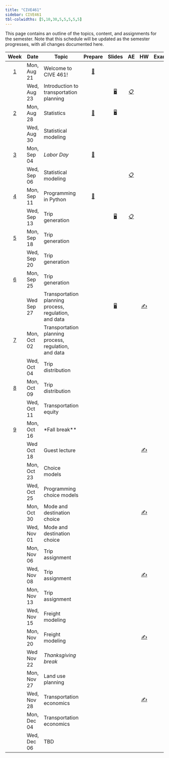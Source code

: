 ```yaml
---
title: "CIVE461"
sidebar: CIVE461
tbl-colwidths: [5,10,30,5,5,5,5,5]
---
```


This page contains an outline of the topics, content, and assignments for the semester.
Note that this schedule will be updated as the semester progresses, with all changes documented here.

::: column-screen-inset-right
|           Week            | Date        | Topic                                               |                             Prepare                             |                                   Slides                                   				|                                                       AE                                                        |                                                                                       HW                                                                                       |                            Exam                            |
|:------:|--------|--------|:------:|:------:|:------:|:------:|:------:|:------:|:------:|
|  [1](/teaching/CIVE461/weeks/week-1.html)  | Mon, Aug 21  | Welcome to CIVE 461!                               | [📖](/teaching/CIVE461/weeks/week-1.html#prepare){aria-label="Week  summary"}    |      				 																      |               |                                                                                                                                   |															|
|                           | Wed, Aug 23  | Introduction to transportation planning			|                                                                 |[🖥️](/teaching/CIVE461/slides/lec-1.html "Lecture slides"){aria-label="Lecture 1 slides"}  |       [📋](/teaching/CIVE461/ae/ae-0-travel-diary.html "Application exercise"){aria-label="Application Exercise 0 instructions"}       |                                                                                                                                                                                |                                                            |
|  [2](/teaching/CIVE461/weeks/week-2.html)  | Mon, Aug 28 | Statistics											|  [📖](/teaching/CIVE461//weeks/week-2.html#prepare){aria-label="Week 2 summary"}  | [🖥️](/teaching/CIVE461/slides/lec-2.html "Lab slides"){aria-label="Lab 2 slides"}      |                                                                                                                 |                                                                                                                                                                                |                                                            |
|                           | Wed, Aug 30 | Statistical modeling								|  																  |  																						  |                                                                                                                 |                                                                                                                                                                                |                                                            |
|  [3](/teaching/CIVE461/weeks/week-3.html)  | Mon, Sep 04 | *Labor Day*											| [📖](/teaching/CIVE461/weeks/week-3.html#prepare){aria-label="Week 3 summary"}   |                                                                            |                                                                                                                 |                                                                                                                                                                                |                                                            |
|                           | Wed, Sep 06 | Statistical modeling						|    															  |    |    [📋](/teaching/CIVE461/ae/ae-1-transportation-planning-experience.html "Application exercise"){aria-label="Application Exercise 1 instructions"}     |                                                                                                                                                                                |                                                            |
|  [4](/teaching/CIVE461/weeks/week-4.html)  | Mon, Sep 11 | Programming in Python								| [📖](/teaching/CIVE461/weeks/week-4.html#prepare){aria-label="Week 4 summary"}   |             |                                                                                                                 |                                                                                                                                                                                |                                                            |
|                           | Wed, Sep 13 | Trip generation										|    															  |  [🖥️](/teaching/CIVE461/slides/lec-3.html "Lecture slides"){aria-label="Lecture 3 slides"}  |   [📋](/teaching/CIVE461/ae/ae-2-statistics.html "Application exercise"){aria-label="Application Exercise 2 instructions"}                                                                                                              |                                                                                                                                                                                |                                                            |
|  [5](/teaching/CIVE461/weeks/week-5.html)  | Mon, Sep 18 | Trip generation										|   [](/teaching/CIVE461/weeks/week-5.html#prepare){aria-label="Week 5 summary"} |      																				      |                                                                                                                 |                                                                                                                                                                                |                                                            |
|                           | Wed, Sep 20  | Trip generation									|   															  |  																						  |                                                                                                                 |                                                                                                                                                                                |                                                            |
|  [6](/teaching/CIVE461/weeks/week-6.html)  | Mon, Sep 25  | 	Trip generation						| [](/teaching/CIVE461/weeks/week-6.html#prepare){aria-label="Week 6 summary"}   |                                                                            |                                                                                                                 |                                                                                                                                                                                |                                                            |
|                           | Wed  Sep 27 | Transportation planning process, regulation, and data						|                                                                 |           [🖥️](/teaching/CIVE461/slides/lec-4.html "Lecture slides"){aria-label="Lecture 4 slides"}                                                                 |                                                                                                                 |                                                                                                                                                                        [✍️](/teaching/CIVE461/project/project-description.html#report-1)        |  |
|  [7](/teaching/CIVE461/weeks/week-7.html)  | Mon, Oct 02 | Transportation planning process, regulation, and data		| [](/teaching/CIVE461/weeks/week.html#prepare){aria-label="Week 7 summary"}   |                                                                            |                                                                                                                 |                                                                                                                                                                                |                                                            |
|                           | Wed, Oct 04 | Trip distribution									|    															  | 																						 |          |                                                                                                                                                                                |                                                            |
|  [8](/teaching/CIVE461/weeks/week-8.html)  | Mon, Oct 09 | Trip distribution									|  [](/teaching/CIVE461/weeks/week-8.html#prepare){aria-label="Week 8 summary"}  |                                                                            |                                                                                                                 |                                                                                                                                                                                |                                                            |
|                           | Wed, Oct 11 | Transportation equity								|    															  |  |       |                                                                                                                                                                                |                                                            |
|  [9](/teaching/CIVE461/weeks/week-9.html)  | Mon, Oct 16 | *Fall break**										| [](/teaching/CIVE461/weeks/week-9.html#prepare){aria-label="Week 9 summary"}   |                                                                            |                                                                                                                 |                                                                                                                                                                                |                                                            |
|                           | Wed  Oct 18 |  				Guest lecture						|                                                                 |                                                                            |                                                                                                                 |                                                                                                                                                                              [✍️](/teaching/CIVE461/project/project-description.html#report-2)  |  |
| [](/teaching/CIVE461/weeks/week-10.html) | Mon, Oct 23 | 		Choice models					| [](/teaching/CIVE461/weeks/week-10.html#prepare){aria-label="Week 10 summary"}  |  [](/teaching/CIVE461/slides/lec-11.html "Lecture slides"){aria-label="Lecture 11 slides"}                                                                          |                                                                                                                 |                                                                                                                                                                                |                                                            |
|                           | Wed, Oct 25 | 			Programming choice models				|  																	| 	[](/teaching/CIVE461/slides/lec-12.html "Lecture slides"){aria-label="Lecture 12 slides"}																						 |                |                                                                                                                                                                                |                                                            |
| [](/teaching/CIVE461/weeks/week-11.html) | Mon, Oct 30 | 			Mode and destination choice				| [](/teaching/CIVE461/weeks/week-11.html#prepare){aria-label="Week 11 summary"}  |                                                                            |                                                                                                                 |                                     [✍️](/teaching/CIVE461/assignments/indiv_assignment1.html)                                                                                                                                           |                                                            |
|                           | Wed, Nov 01 | 			Mode and destination choice							| 																	| [](/teaching/CIVE461/slides/lec-13.html "Lecture slides"){aria-label="Lecture 13 slides"} |                                                                                                                 |                                                                                                                                                                                |                                                            |
| [](/teaching/CIVE461/weeks/week-12.html) | Mon, Nov 06 | 			Trip assignment							| [](/teaching/CIVE461/weeks/week-12.html#prepare){aria-label="Week 12 summary"} |                                                                            |                                                                                                                 |                                                                                                                                                                                |                                                            |
|                           | Wed, Nov 08 | Trip assignment										|  																| 																								 |                                                                                                                 |                                                                                                                                                                   [✍️](/teaching/CIVE461/project/project-description.html#report-3)             |                                                            |
| [](/teaching/CIVE461/weeks/week-13.html) | Mon, Nov 13  | 	Trip assignment								| [](/teaching/CIVE461/weeks/week-13.html#prepare){aria-label="Week 13 summary"}  | [](/teaching/CIVE461/slides/lec-14.html "Lecture slides"){aria-label="Lecture 14 slides"}                                                                           |                                                                                                                 |                                                                                                                                                                                |                                                            |
|                           | Wed, Nov 15  | Freight modeling									|  																| 																								 |                                                                        |										|                                                                                                                                                                                |                                                           |
| [](/teaching/CIVE461/weeks/week-14.html) | Mon, Nov 20 | Freight modeling									| [](/teaching/CIVE461/weeks/week-14.html#prepare){aria-label="Week 14 summary"}      |  [](/teaching/CIVE461/slides/lec-15.html "Lecture slides"){aria-label="Lecture 15 slides"}                                                                          |                                                                                                                 |                                                                       [✍️](/teaching/CIVE461/assignments/indiv_assignment2.html)                                                                                                         |                                                            |                                                                                                                                                                                                                                                                                                                                                                                                                                                                                                                                                                                                                                                      
|                           | Wed  Nov 22         | *Thanksgiving break*						|                                                                 |                                                                            |                                                                                                                 |                                                                                                                                                                                |  |                                                                                                                                                                                                                                                                                                                                                                                                                                                                                                                                                                                                                                                      
| [](/teaching/CIVE461/weeks/week-15.html) | Mon, Nov 27 | Land use planning									| [](/teaching/CIVE461/weeks/week-15.html#prepare){aria-label="Week 15 summary"} |                                                                            |                                                                                                                 |                                                                                                                                                                                |                                                            |
|                           | Wed, Nov 28 | Transportation economics							|                                                                 |  [](/teaching/CIVE461/slides/lec-16.html "Lecture slides"){aria-label="Lecture 16 slides"}                                                                          |                                                                                                                 |                                 [✍️](/teaching/CIVE461/project/project-description.html#final-report)                                                                                                                                               |                                                            |
| [](/teaching/CIVE461/weeks/week-16.html) | Mon, Dec 04 | Transportation economics							| [](/teaching/CIVE461/weeks/week-16.html#prepare){aria-label="Week 16 summary"}    |                                                                            |                                                                                                                 |                                                                                                                                                                                |                                                            |
|                           | Wed, Dec 06 | TBD													|                                                                 |                                                                            |                                                                                                                 |                                                                                                                                                                                |                                                            |
:::
